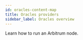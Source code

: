 ```yaml
---
id: oracles-content-map
title: Oracles providers
sidebar_label: Oracles overview
---
```



Learn how to run an Arbitrum node.

<div
  style={{
    display: 'grid',
    gridTemplateColumns: 'repeat(auto-fit, minmax(300px, 1fr))',
    gap: '20px',
  }}
>
  <Card title="API3" description="API3" href="/for-devs/oracles/api3/" target="_blank" />
  <Card
    title="Chainlink"
    description="Chainlink"
    href="/for-devs/oracles/chainlink/"
    target="_blank"
  />
  <Card
    title="Chronicle"
    description="Chronicle"
    href="/for-devs/oracles/chronicle/"
    target="_blank"
  />
  <Card title="Ora" description="Ora" href="/for-devs/oracles/ora/" target="_blank" />
  <Card
    title="Supra price feed"
    description="Querying price feeds with Supra"
    href="/for-devs/oracles/supra/use-supras-price-feed-oracle"
    target="_blank"
  />
  <Card
    title="Supra VRF"
    description="Using Supra VRF"
    href="/for-devs/oracles/supra/use-supras-vrf"
    target="_blank"
  />
  <Card title="Trellor" description="Trellor" href="/for-devs/oracles/trellor/" target="_blank" />
</div>
